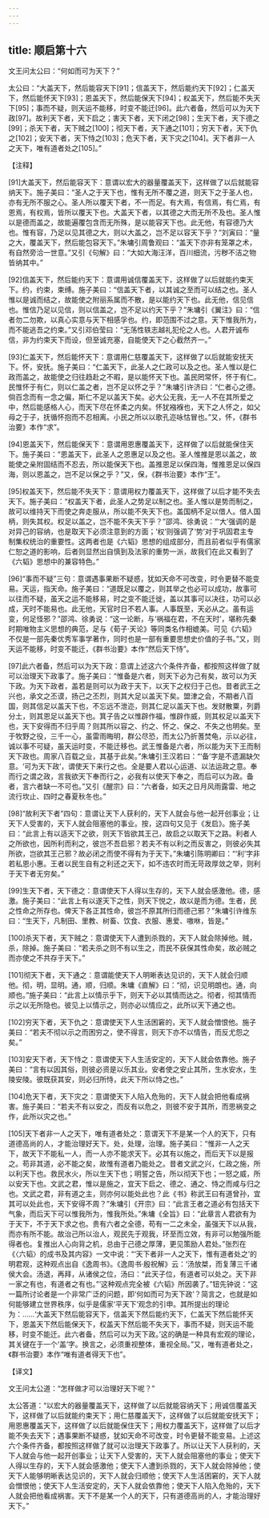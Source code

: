 ```yaml
---
---
---
```

title: 顺启第十六
---




文王问太公曰：“何如而可为天下？”

太公曰：“大盖天下，然后能容天下[91]；信盖天下，然后能约天下[92]；仁盖天下，然后能怀天下[93]；恩盖天下，然后能保天下[94]；权盖天下，然后能不失天下[95]；事而不疑，则天运不能移，时变不能迁[96]。此六者备，然后可以为天下政[97]。故利天下者，天下启之；害天下者，天下闭之[98]；生天下者，天下德之[99]；杀天下者，天下贼之[100]；彻天下者，天下通之[101]；穷天下者，天下仇之[102]；安天下者，天下恃之[103]；危天下者，天下灾之[104]。天下者非一人之天下，唯有道者处之[105]。”

【注释】

[91]大盖天下，然后能容天下：意谓以宏大的器量覆盖天下，这样做了以后就能容纳天下。施子美曰：“圣人之于天下也，惟有无所不覆之道，则天下之于圣人也，亦有无所不服之心。圣人所以覆天下者，不一而足。有大焉，有信焉，有仁焉，有恩焉，有权焉，皆所以覆天下也。大盖天下者，以其德之大而无所不及也。圣人惟以是德而盖之，故能遍覆包含而无所殊，是以能容天下也。此无他，有容德乃大也。惟有容，乃足以见其德之大，则以大盖之，岂不足以容天下乎？”刘寅曰：“量之大，覆盖天下，然后能包容天下。”朱墉引周鲁观曰：“盖天下亦非有笼罩之术，有自然旁洽一世意。”又引《句解》曰：“大如大海汪洋，百川细流，污秽不洁之物皆纳其中。”

[92]信盖天下，然后能约天下：意谓用诚信覆盖天下，这样做了以后就能约束天下。约，约束，束缚。施子美曰：“信盖天下者，以其诚之至而可以结之也。圣人惟以是诚而结之，故能使之附丽系属而不散，是以能约天下也。此无他，信见信也。惟信乃足以见信，则以信盖之，岂不足以约天下乎？”朱墉引《翼注》曰：“信者勿二勿欺，以真心实意与天下相感孚也。约，即范围不过之意。天下惟我所为，而不能逃吾之约束。”又引邓伯莹曰：“无荡性轶志越礼犯伦之人也。人君开诚布信，非为约束天下而设，但至诚充塞，自能使天下之心截然齐一。”

[93]仁盖天下，然后能怀天下：意谓用仁慈覆盖天下，这样做了以后就能安抚天下。怀，安抚。施子美曰：“仁盖天下，此圣人之仁政可以及之也。圣人惟以是仁政而盖之，故能使之归往趋赴之不暇，是以能怀天下也。盖民罔常怀，怀于有仁。民惟怀于有仁，则以仁盖之者，岂不足以怀之乎？”朱墉引许济曰：“仁者心之德。倘百念而有一念之偏，斯仁不足以盖天下矣。必大公无我，无一人不在其所爱之中，然后能感格人心，而天下尽在怀柔之内矣。怀犹襁褓也，天下之人怀之，如父母之于子，抚循怀抱而不忍相离。小民之所以以歌孔迩咏怙冒也。”又，怀，《群书治要》本作“求”。

[94]恩盖天下，然后能保天下：意谓用恩惠覆盖天下，这样做了以后就能保住天下。施子美曰：“恩盖天下，此圣人之恩惠足以及之也。圣人惟推是恩以盖之，故能使之亲附固结而不忍去，所以能保天下也。盖推恩足以保四海，惟推恩足以保四海，则以恩盖之，岂不足以保之乎？”又，保，《群书治要》本作“王”。

[95]权盖天下，然后能不失天下：意谓用权力覆盖天下，这样做了以后才能不失去天下。施子美曰：“权盖天下者，此圣人之势足以制之也。圣人惟以是势而制之，故可以维持天下而使之奔走服从，所以能不失天下也。盖国柄不足以借人。借人国柄，则失其权。权足以盖之，岂不能不失天下乎？”邵鸿、徐勇说：“‘大’强调的是对异己的容纳，也是取天下必须注意到的方面；‘权’则强调了‘势’对于巩固君主专制集权统治的重要性。这两者也是《六韬》思想的组成部分，而且前者似乎有儒家仁恕之道的影响，后者则显然出自慎到及法家的重势一派，故我们在此又看到了《六韬》思想中的兼容特色。”

[96]“事而不疑”三句：意谓遇事果断不疑惑，犹如天命不可改变，时令更替不能变易。天运，指天命。施子美曰：“道既足以覆之，则其举之也必可以成功，故事可以往而不疑，虽天之运不能移易，时之变不能迁徙，盖以其事可以决往，功可以必成，天时不能易也。此无他，天官时日不若人事。人事既至，天必从之。虽有运变，何足怪邪？”邵鸿、徐勇说：“这一论断，与‘祸福在君，不在天时’，堪称先秦时期唯物主义思想的典范，足与《荀子·天论》等同类名作相媲美。可见《六韬》不仅是一部先秦优秀军事学著作，同时也是一部有重要思想史价值的子书。”又，则天运不能移，时变不能迁，《群书治要》本作“然后天下恃”。

[97]此六者备，然后可以为天下政：意谓上述这六个条件齐备，都按照这样做了就可以治理天下政事了。施子美曰：“惟备是六者，则天下必为己有矣，故可以为天下政。为天下政者，盖若是则可以为政于天下，以天下之权归于己也。昔者武王之兴也，承文之丕谟，扬己之丕烈，则其大足以盖天下矣。盟津之会，不期者八百国，则其信足以盖天下也，不忘远不泄迩，则其仁足以盖天下也。发财散粟，列爵分土，则其恩足以盖天下也。箕子告之以惟辟作福，惟辟作威，则其权足以盖天下也，天下安得而不归乎周？则其所以容之、约之、怀之、保之、不失之也明矣。至于牧野之役，三千一心，虽雷雨晦明，群公尽恐，而太公乃折蓍焚龟，示以必往，诚以事不可疑，虽天运时变，不能迁移也。武王惟备是六者，所以能为天下王而制天下政也。周家八百载之业，其基于此矣。”朱墉引王汉若曰：“‘备’字是不遗漏缺欠意。‘可为天下政’，谓使天下来行之也。全是要人君以心运道、以法运政之意。奉而行之谓之政，言我欲天下奉而行之，必我有以使天下奉之，而后可以为政。备者，言六者缺一不可也。”又引《醒宗》曰：“六者备，如天之日月风雨露雷、地之流行坎止、四时之春夏秋冬也。”

[98]“故利天下者”四句：意谓让天下人获利的，天下人就会与他一起开创事业；让天下人受害的，天下人就会阻塞他的事业。按，这四句又见于《发启》。施子美曰：“此言上有以适天下之欲，则天下皆欲其王己，故启之以取天下之路。利者人之所欲也，因所利而利之，彼岂不吾启邪？若夫不有以利之而反害之，则彼必失其所欲，岂欲其王己邪？故必闭之而使不得有为于天下。”朱墉引陈明卿曰：“‘利’字非若私恩小惠。王者以民生自有之利还之天下，如不违农时而无苛政厚敛之举，则利于天下者无穷矣。”

[99]生天下者，天下德之：意谓使天下人得以生存的，天下人就会感激他。德，感激。施子美曰：“此言上有以遂天下之性，则天下悦之，故以是而为德。生者，民之性命之所存也。俾天下各正其性命，彼岂不原其所归而德己邪？”朱墉引许维东曰：“生天下，凡制田、里教、树畜、饮食、衣服、惠爱、嗷咻，皆是。”

[100]杀天下者，天下贼之：意谓使天下人遭到杀戮的，天下人就会除掉他。贼，杀，除掉。施子美曰：“若夫杀之则不有以生之，而民不获保其性命矣，故必贼之而亦使之不共存于天下。”

[101]彻天下者，天下通之：意谓能使天下人明晰表达见识的，天下人就会归顺他。彻，明，显明。通，顺，归顺。朱墉《直解》曰：“彻，识见明朗也。通，向顺也。”施子美曰：“此言上以情示乎下，则天下必以其情而达之。彻者，彻其情而示之以无所隐也。彼见上以情示之，则亦必以情应之，此所以天下通之也。

[102]穷天下者，天下仇之：意谓使天下人生活困窘的，天下人就会憎恨他。施子美曰：“若夫不彻以示之而困穷之，使不得言，则天下亦不以情告，而反尤怨之矣。”

[103]安天下者，天下恃之：意谓使天下人生活安定的，天下人就会依靠他。施子美曰：“言有以因其俗，则彼必资是以乐其业。安者使之安止其所，生水安水，生陵安陵。彼既获其安，则必归所恃，此天下所以恃之也。”

[104]危天下者，天下灾之：意谓使天下人陷入危殆的，天下人就会把他看成祸害。施子美曰：“若夫不有以安之，而反有以危之，则彼不安于其所，而思祸变之作，此所以灾之也。”

[105]天下者非一人之天下，唯有道者处之：意谓天下不是某一个人的天下，只有道德高尚的人，才能治理好天下。处，处理，治理。施子美曰：“惟非一人之天下，故天下不能私一人，而一人亦不能求天下。必其有以施之，而后天下以是报之。苟非其道，必不能之矣，故惟有道者乃能处之。昔者文武之兴，仁政之施，所以利天下也。救民水火，所以生天下也；明誓之告，所以彻天下也；一怒之威，所以安天下也。文武之君，惟以是施之，宜天下启之、德之、通之、恃之而咸与归之也。文武之君，非有道之主，则亦何以能处此也？此《书》称武王曰有道曾孙，宜其可以处此也，天下安得不周？”朱墉引《开宗》曰：“此言王者之道必有包括天下气象，而后天下可以惟我所为，惟我所处。”朱墉《全旨》曰：“此章言人君欲有为于天下，不于天下求之也。贵有六者之全德，苟有一二之未全，虽强天下以从我，而亦有所不能。故治己所以治人，观民先于观我，环至而立效，有非可以勉强所能得者也。复推出人心向背之机，总由于己德之厚薄，更见策励人君处。”张烈在《〈六韬〉的成书及其内容》一文中说：“‘天下者非一人之天下，惟有道者处之’的明君观，这种观点出自《逸周书》。《逸周书·殷祝解》云：‘汤放桀，而复薄三千诸侯大会。汤退，再拜，从诸侯之位，汤曰：“此天子位，有道者可以处之。天下非一家之有也，有道者之有也。”’这种观点完全被《六韬》所因袭了。”钮先钟说：“这一篇所讨论者是一个非常广泛的问题，即‘何如而可为天下政’？简言之，也就是如何能够建立世界秩序，似乎是儒家‘平天下’观念的引申。其所提出的理论为：……‘大盖天下然后能容天下，信盖天下然后能约天下，仁盖天下然后能怀天下，恩盖天下然后能保天下，权盖天下然后能不失天下，事而不疑，则天运不能移，时变不能迁。此六者备，然后可以为天下政。’这的确是一种具有宏观的理论，其关键在于一个‘盖’字。换言之，必须重视整体，重视全局。”又，唯有道者处之，《群书治要》本作“唯有道者得天下也”。

【译文】

文王问太公道：“怎样做才可以治理好天下呢？”

太公答道：“以宏大的器量覆盖天下，这样做了以后就能容纳天下；用诚信覆盖天下，这样做了以后就能约束天下；用仁慈覆盖天下，这样做了以后就能安抚天下；用恩惠覆盖天下，这样做了以后就能保住天下；用权力覆盖天下，这样做了以后才能不失去天下；遇事果断不疑惑，犹如天命不可改变，时令更替不能变易。上述这六个条件齐备，都按照这样做了就可以治理天下政事了。所以让天下人获利的，天下人就会与他一起开创事业；让天下人受害的，天下人就会阻塞他的事业；使天下人得以生存的，天下人就会感激他；使天下人遭到杀戮的，天下人就会除掉他；使天下人能够明晰表达见识的，天下人就会归顺他；使天下人生活困窘的，天下人就会憎恨他；使天下人生活安定的，天下人就会依靠他；使天下人陷入危殆的，天下人就会把他看成祸害。天下不是某一个人的天下，只有道德高尚的人，才能治理好天下。”